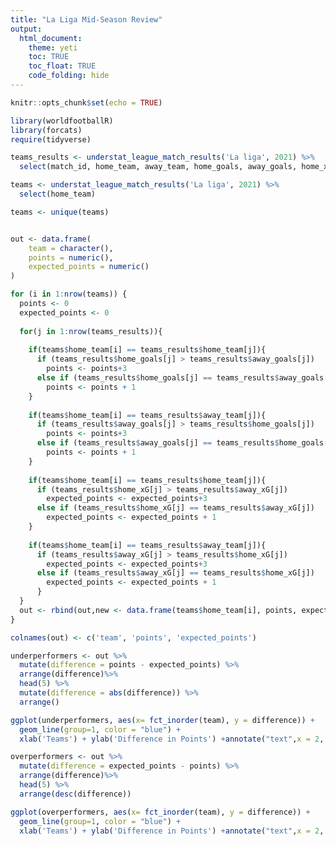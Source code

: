 ```yaml
---
title: "La Liga Mid-Season Review"
output: 
  html_document:
    theme: yeti
    toc: TRUE
    toc_float: TRUE
    code_folding: hide
---
```


```r
knitr::opts_chunk$set(echo = TRUE)
```


```r
library(worldfootballR)
library(forcats)
require(tidyverse)

teams_results <- understat_league_match_results('La liga', 2021) %>%
  select(match_id, home_team, away_team, home_goals, away_goals, home_xG, away_xG)

teams <- understat_league_match_results('La liga', 2021) %>%
  select(home_team)

teams <- unique(teams)


out <- data.frame(
    team = character(),
    points = numeric(),
    expected_points = numeric()
)

for (i in 1:nrow(teams)) {
  points <- 0
  expected_points <- 0
  
  for(j in 1:nrow(teams_results)){
    
    if(teams$home_team[i] == teams_results$home_team[j]){
      if (teams_results$home_goals[j] > teams_results$away_goals[j])
        points <- points+3
      else if (teams_results$home_goals[j] == teams_results$away_goals[j])
        points <- points + 1
    }
    
    if(teams$home_team[i] == teams_results$away_team[j]){
      if (teams_results$away_goals[j] > teams_results$home_goals[j])
        points <- points+3
      else if (teams_results$away_goals[j] == teams_results$home_goals[j])
        points <- points + 1
    }
    
    if(teams$home_team[i] == teams_results$home_team[j]){
      if (teams_results$home_xG[j] > teams_results$away_xG[j])
        expected_points <- expected_points+3
      else if (teams_results$home_xG[j] == teams_results$away_xG[j])
        expected_points <- expected_points + 1
    }
    
    if(teams$home_team[i] == teams_results$away_team[j]){
      if (teams_results$away_xG[j] > teams_results$home_xG[j])
        expected_points <- expected_points+3
      else if (teams_results$away_xG[j] == teams_results$home_xG[j])
        expected_points <- expected_points + 1
      }
  }
  out <- rbind(out,new <- data.frame(teams$home_team[i], points, expected_points))
}

colnames(out) <- c('team', 'points', 'expected_points')

```


```r
underperformers <- out %>% 
  mutate(difference = points - expected_points) %>%
  arrange(difference)%>%
  head(5) %>%
  mutate(difference = abs(difference)) %>%
  arrange()

ggplot(underperformers, aes(x= fct_inorder(team), y = difference)) +
  geom_line(group=1, color = "blue") + 
  xlab('Teams') + ylab('Difference in Points') +annotate("text",x = 2, y = 30, label = "Underperforming teams by points")
```



```r

overperformers <- out %>% 
  mutate(difference = expected_points - points) %>%
  arrange(difference)%>%
  head(5) %>%
  arrange(desc(difference))

ggplot(overperformers, aes(x= fct_inorder(team), y = difference)) +
  geom_line(group=1, color = "blue") + 
  xlab('Teams') + ylab('Difference in Points') +annotate("text",x = 2, y = 30, label = "Overperforming teams by points")

```
